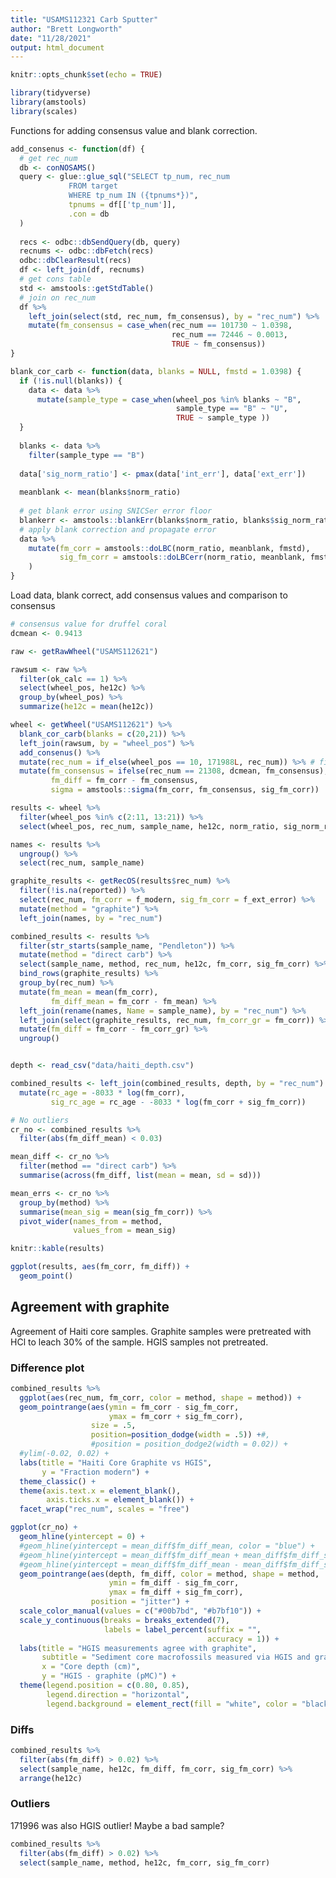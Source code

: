 ```yaml
---
title: "USAMS112321 Carb Sputter"
author: "Brett Longworth"
date: "11/28/2021"
output: html_document
---
```


```r
knitr::opts_chunk$set(echo = TRUE)
```

```r
library(tidyverse)
library(amstools)
library(scales)
```

Functions for adding consensus value and blank correction.

```r
add_consenus <- function(df) {
  # get rec_num
  db <- conNOSAMS()
  query <- glue::glue_sql("SELECT tp_num, rec_num
             FROM target
             WHERE tp_num IN ({tpnums*})",
             tpnums = df[['tp_num']],
             .con = db
  )
  
  recs <- odbc::dbSendQuery(db, query)
  recnums <- odbc::dbFetch(recs)
  odbc::dbClearResult(recs)
  df <- left_join(df, recnums)
  # get cons table
  std <- amstools::getStdTable()
  # join on rec_num
  df %>%  
    left_join(select(std, rec_num, fm_consensus), by = "rec_num") %>% 
    mutate(fm_consensus = case_when(rec_num == 101730 ~ 1.0398,
                                    rec_num == 72446 ~ 0.0013,
                                    TRUE ~ fm_consensus))
}

blank_cor_carb <- function(data, blanks = NULL, fmstd = 1.0398) {
  if (!is.null(blanks)) {
    data <- data %>% 
      mutate(sample_type = case_when(wheel_pos %in% blanks ~ "B",
                                     sample_type == "B" ~ "U",
                                     TRUE ~ sample_type ))
  }
  
  blanks <- data %>% 
    filter(sample_type == "B")
  
  data['sig_norm_ratio'] <- pmax(data['int_err'], data['ext_err'])
  
  meanblank <- mean(blanks$norm_ratio)
  
  # get blank error using SNICSer error floor
  blankerr <- amstools::blankErr(blanks$norm_ratio, blanks$sig_norm_ratio) # uses SNICSer error floor method
  # apply blank correction and propagate error
  data %>% 
    mutate(fm_corr = amstools::doLBC(norm_ratio, meanblank, fmstd),
           sig_fm_corr = amstools::doLBCerr(norm_ratio, meanblank, fmstd, sig_norm_ratio, blankerr)
    )
}
```

Load data, blank correct, add consensus values and comparison to consensus

```r
# consensus value for druffel coral
dcmean <- 0.9413

raw <- getRawWheel("USAMS112621")

rawsum <- raw %>%
  filter(ok_calc == 1) %>% 
  select(wheel_pos, he12c) %>% 
  group_by(wheel_pos) %>% 
  summarize(he12c = mean(he12c))

wheel <- getWheel("USAMS112621") %>% 
  blank_cor_carb(blanks = c(20,21)) %>% 
  left_join(rawsum, by = "wheel_pos") %>% 
  add_consenus() %>% 
  mutate(rec_num = if_else(wheel_pos == 10, 171988L, rec_num)) %>% # fix labelling error
  mutate(fm_consensus = ifelse(rec_num == 21308, dcmean, fm_consensus),
         fm_diff = fm_corr - fm_consensus,
         sigma = amstools::sigma(fm_corr, fm_consensus, sig_fm_corr))

results <- wheel %>% 
  filter(wheel_pos %in% c(2:11, 13:21)) %>% 
  select(wheel_pos, rec_num, sample_name, he12c, norm_ratio, sig_norm_ratio, fm_corr, sig_fm_corr, fm_diff, sigma)

names <- results %>% 
  ungroup() %>% 
  select(rec_num, sample_name)

graphite_results <- getRecOS(results$rec_num) %>% 
  filter(!is.na(reported)) %>% 
  select(rec_num, fm_corr = f_modern, sig_fm_corr = f_ext_error) %>% 
  mutate(method = "graphite") %>% 
  left_join(names, by = "rec_num")

combined_results <- results %>% 
  filter(str_starts(sample_name, "Pendleton")) %>% 
  mutate(method = "direct carb") %>% 
  select(sample_name, method, rec_num, he12c, fm_corr, sig_fm_corr) %>% 
  bind_rows(graphite_results) %>% 
  group_by(rec_num) %>% 
  mutate(fm_mean = mean(fm_corr),
         fm_diff_mean = fm_corr - fm_mean) %>% 
  left_join(rename(names, Name = sample_name), by = "rec_num") %>% 
  left_join(select(graphite_results, rec_num, fm_corr_gr = fm_corr)) %>% 
  mutate(fm_diff = fm_corr - fm_corr_gr) %>% 
  ungroup()


depth <- read_csv("data/haiti_depth.csv")

combined_results <- left_join(combined_results, depth, by = "rec_num") %>% 
  mutate(rc_age = -8033 * log(fm_corr),
         sig_rc_age = rc_age - -8033 * log(fm_corr + sig_fm_corr))

# No outliers
cr_no <- combined_results %>% 
  filter(abs(fm_diff_mean) < 0.03)

mean_diff <- cr_no %>% 
  filter(method == "direct carb") %>% 
  summarise(across(fm_diff, list(mean = mean, sd = sd)))

mean_errs <- cr_no %>% 
  group_by(method) %>% 
  summarise(mean_sig = mean(sig_fm_corr)) %>% 
  pivot_wider(names_from = method,
              values_from = mean_sig)
```

```r
knitr::kable(results)
```

```r
ggplot(results, aes(fm_corr, fm_diff)) +
  geom_point()
```



## Agreement with graphite

Agreement of Haiti core samples. Graphite samples were pretreated with HCl to leach 30% of the sample. HGIS samples not pretreated.

### Difference plot


```r
combined_results %>% 
  ggplot(aes(rec_num, fm_corr, color = method, shape = method)) +
  geom_pointrange(aes(ymin = fm_corr - sig_fm_corr, 
                      ymax = fm_corr + sig_fm_corr),
                  size = .5,
                  position=position_dodge(width = .5)) +#,
                  #position = position_dodge2(width = 0.02)) +
  #ylim(-0.02, 0.02) +
  labs(title = "Haiti Core Graphite vs HGIS",
       y = "Fraction modern") +
  theme_classic() +
  theme(axis.text.x = element_blank(),
        axis.ticks.x = element_blank()) +
  facet_wrap("rec_num", scales = "free")
```


```r
ggplot(cr_no) +
  geom_hline(yintercept = 0) +
  #geom_hline(yintercept = mean_diff$fm_diff_mean, color = "blue") +
  #geom_hline(yintercept = mean_diff$fm_diff_mean + mean_diff$fm_diff_sd, color = "lightblue") +
  #geom_hline(yintercept = mean_diff$fm_diff_mean - mean_diff$fm_diff_sd, color = "lightblue") +
  geom_pointrange(aes(depth, fm_diff, color = method, shape = method,
                      ymin = fm_diff - sig_fm_corr, 
                      ymax = fm_diff + sig_fm_corr),
                  position = "jitter") +
  scale_color_manual(values = c("#00b7bd", "#b7bf10")) +
  scale_y_continuous(breaks = breaks_extended(7),
                     labels = label_percent(suffix = "",
                                            accuracy = 1)) +
  labs(title = "HGIS measurements agree with graphite",
       subtitle = "Sediment core macrofossils measured via HGIS and graphite",
       x = "Core depth (cm)",
       y = "HGIS - graphite (pMC)") +
  theme(legend.position = c(0.80, 0.85),
        legend.direction = "horizontal",
        legend.background = element_rect(fill = "white", color = "black")) 
```

### Diffs

```r
combined_results %>% 
  filter(abs(fm_diff) > 0.02) %>% 
  select(sample_name, he12c, fm_diff, fm_corr, sig_fm_corr) %>% 
  arrange(he12c)
```

### Outliers

171996 was also HGIS outlier! Maybe a bad sample?

```r
combined_results %>% 
  filter(abs(fm_diff) > 0.02) %>% 
  select(sample_name, method, he12c, fm_corr, sig_fm_corr)
```